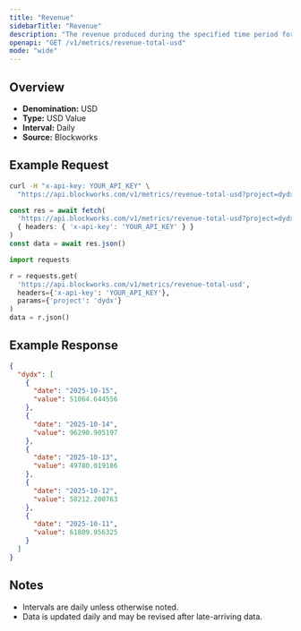 ```yaml
---
title: "Revenue"
sidebarTitle: "Revenue"
description: "The revenue produced during the specified time period for given project."
openapi: "GET /v1/metrics/revenue-total-usd"
mode: "wide"
---
```


## Overview

- **Denomination:** USD
- **Type:** USD Value
- **Interval:** Daily
- **Source:** Blockworks

## Example Request

<CodeGroup>

```bash cURL
curl -H "x-api-key: YOUR_API_KEY" \
  "https://api.blockworks.com/v1/metrics/revenue-total-usd?project=dydx"
```

```typescript TypeScript
const res = await fetch(
  'https://api.blockworks.com/v1/metrics/revenue-total-usd?project=dydx',
  { headers: { 'x-api-key': 'YOUR_API_KEY' } }
)
const data = await res.json()
```

```python Python
import requests

r = requests.get(
  'https://api.blockworks.com/v1/metrics/revenue-total-usd',
  headers={'x-api-key': 'YOUR_API_KEY'},
  params={'project': 'dydx'}
)
data = r.json()
```

</CodeGroup>

## Example Response

```json
{
  "dydx": [
    {
      "date": "2025-10-15",
      "value": 51064.644556
    },
    {
      "date": "2025-10-14",
      "value": 96290.905197
    },
    {
      "date": "2025-10-13",
      "value": 49780.019186
    },
    {
      "date": "2025-10-12",
      "value": 58212.200763
    },
    {
      "date": "2025-10-11",
      "value": 61809.956325
    }
  ]
}
```

## Notes
- Intervals are daily unless otherwise noted.
- Data is updated daily and may be revised after late-arriving data.